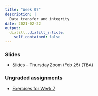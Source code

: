 ```yaml
---
title: "Week 07"
description: |
  Data transfer and integrity
date: 2021-02-22
output:
  distill::distill_article:
    self_contained: false
---
```


### Slides

- Slides -- Thursday Zoom (Feb 25) (TBA)

### Ungraded assignments

- [Exercises for Week 7](../../w07_exercises.html)
